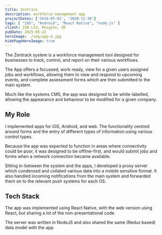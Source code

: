 ```yaml
---
title: Zentrack
description: workforce management app
projectDates: ['2016-05-01', '2020-12-30']
tags: [ "iOS", "Android", "React Native", "node.js" ]
client: ISB Ltd, Reigate, UK
pubDate: 2025-05-22
heroImage: ./img/app-4.jpg
hidePageHeroImage: true
---
```




The Zentrack system is a workforce management tool designed for businesses to track, control, 
and report on their various workflows.

The App offers a focussed, work ready, view for a given users assigned jobs and workflows, 
allowing them to view and respond to upcoming events, and complete assessment forms which 
are then submitted to the main system.

Much like the systems CMS, the app was designed to be white-labelled, allowing the appearance 
and behaviour to be modified for a given company.


<div className="app-screens flex flex-row gap-2 mb-8">
<ImageModal src={imageApp1} alt="App Screen" width={140} height={300} fit="cover" />
<ImageModal src={imageApp2} alt="App Screen" width={140} height={300} fit="cover" />
<ImageModal src={imageApp3} alt="App Screen" width={140} height={300} fit="cover" />
<ImageModal src={imageApp4} alt="App Screen" width={140} height={300} fit="cover" />
</div>

## My Role

I implemented apps for iOS, Android, and web. The functionality centred around forms and the 
entry of different types of information using various control types.

Because the app was expected to function in areas where connectivity could be poor, it was 
designed to be offline-first, and would submit jobs and forms when a network connection became 
available.

Sitting in-between the system and the apps, I developed a proxy server which condensed and 
collated various data into a mobile sensitive format. It also handled incoming notifications 
from the main system and forwarded them on to the relevant push systems for each OS.


## Tech Stack

The app was implemented using React Native, with the web version using React, but sharing a 
lot of the non-presentational code.

The server was written in NodeJS and also shared the same (Redux based) data model with 
the app.

